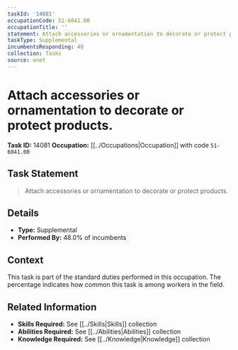 ```yaml
---
taskId: '14081'
occupationCode: 51-6041.00
occupationTitle: ''
statement: Attach accessories or ornamentation to decorate or protect products.
taskType: Supplemental
incumbentsResponding: 48
collection: Tasks
source: onet
---
```

# Attach accessories or ornamentation to decorate or protect products.

**Task ID:** 14081
**Occupation:** [[../Occupations|Occupation]] with code `51-6041.00`

## Task Statement

> Attach accessories or ornamentation to decorate or protect products.

## Details

- **Type:** Supplemental
- **Performed By:** 48.0% of incumbents

## Context

This task is part of the standard duties performed in this occupation. The percentage indicates how common this task is among workers in the field.

## Related Information

- **Skills Required:** See [[../Skills|Skills]] collection
- **Abilities Required:** See [[../Abilities|Abilities]] collection
- **Knowledge Required:** See [[../Knowledge|Knowledge]] collection
